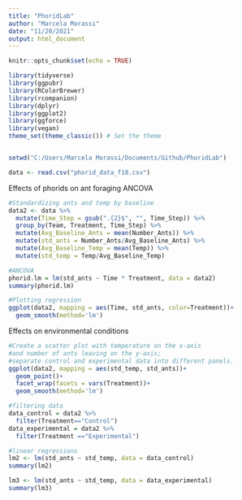 ```yaml
---
title: "PhoridLab"
author: "Marcela Morassi"
date: "11/20/2021"
output: html_document
---
```


```r
knitr::opts_chunk$set(echo = TRUE)
```

```r
library(tidyverse)
library(ggpubr)
library(RColorBrewer)
library(rcompanion)
library(dplyr)
library(ggplot2)
library(ggforce)
library(vegan)
theme_set(theme_classic()) # Set the theme


setwd("C:/Users/Marcela Morassi/Documents/Github/PhoridLab")

data <- read.csv("phorid_data_f18.csv")
```


Effects of phorids on ant foraging
ANCOVA
```r
#Standardizing ants and temp by baseline
data2 <- data %>% 
  mutate(Time_Step = gsub(".{2}$", "", Time_Step)) %>% 
  group_by(Team, Treatment, Time_Step) %>% 
  mutate(Avg_Baseline_Ants = mean(Number_Ants)) %>% 
  mutate(std_ants = Number_Ants/Avg_Baseline_Ants) %>% 
  mutate(Avg_Baseline_Temp = mean(Temp)) %>% 
  mutate(std_temp = Temp/Avg_Baseline_Temp)

#ANCOVA
phorid.lm = lm(std_ants ~ Time * Treatment, data = data2)
summary(phorid.lm)

#Plotting regression
ggplot(data2, mapping = aes(Time, std_ants, color=Treatment))+
  geom_smooth(method='lm')

```

Effects on environmental conditions
```r
#Create a scatter plot with temperature on the x-axis 
#and number of ants leaving on the y-axis; 
#separate control and experimental data into different panels. 
ggplot(data2, mapping = aes(std_temp, std_ants))+
  geom_point()+
  facet_wrap(facets = vars(Treatment))+
  geom_smooth(method='lm')

#filtering data
data_control = data2 %>% 
  filter(Treatment=="Control")
data_experimental = data2 %>% 
  filter(Treatment =="Experimental")

#linear regressions
lm2 <- lm(std_ants ~ std_temp, data = data_control)
summary(lm2)

lm3 <- lm(std_ants ~ std_temp, data = data_experimental)
summary(lm3)
```


